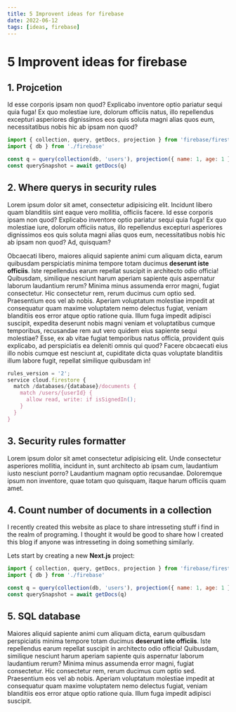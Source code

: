 ```yaml
---
title: 5 Improvent ideas for firebase
date: 2022-06-12
tags: [ideas, firebase]
---
```


# 5 Improvent ideas for firebase

## 1. Projcetion

Id esse corporis ipsam non quod? Explicabo inventore optio pariatur sequi quia fuga!
Ex quo molestiae iure, dolorum officiis natus, illo repellendus excepturi asperiores dignissimos eos quis soluta magni alias quos eum,
necessitatibus nobis hic ab ipsam non quod?

```js
import { collection, query, getDocs, projection } from 'firebase/firestore'
import { db } from './firebase'

const q = query(collection(db, 'users'), projection({ name: 1, age: 1 }))
const querySnapshot = await getDocs(q)
```

## 2. Where querys in security rules

Lorem ipsum dolor sit amet, consectetur adipisicing elit. Incidunt libero quam blanditiis sint eaque vero mollitia,
officiis facere. Id esse corporis ipsam non quod? Explicabo inventore optio pariatur sequi quia fuga!
Ex quo molestiae iure, dolorum officiis natus, illo repellendus excepturi asperiores dignissimos eos quis soluta magni alias quos eum,
necessitatibus nobis hic ab ipsam non quod? Ad, quisquam?

Obcaecati libero, maiores aliquid sapiente animi cum aliquam dicta, earum quibusdam
perspiciatis minima tempore totam ducimus **deserunt iste officiis**. Iste repellendus earum repellat suscipit in architecto odio officia! Quibusdam,
similique nesciunt harum aperiam sapiente quis aspernatur laborum laudantium rerum? Minima minus assumenda error magni, fugiat consectetur. Hic consectetur rem, rerum ducimus cum optio sed.
Praesentium eos vel ab nobis. Aperiam voluptatum molestiae impedit at consequatur quam maxime voluptatem nemo delectus fugiat, veniam blanditiis eos error atque optio ratione quia.
Illum fuga impedit adipisci suscipit, expedita deserunt nobis magni veniam et voluptatibus cumque temporibus, recusandae rem aut vero quidem eius sapiente sequi molestiae? Esse, ex ab vitae
fugiat temporibus natus officia, provident quis explicabo, ad perspiciatis ea deleniti omnis qui quod? Facere obcaecati eius illo nobis cumque est nesciunt at, cupiditate dicta quas voluptate blanditiis illum labore fugit, repellat similique quibusdam in!

```javascript
rules_version = '2';
service cloud.firestore {
  match /databases/{database}/documents {
    match /users/{userId} {
      allow read, write: if isSignedIn();
    }
  }
}
```

## 3. Security rules formatter

Lorem ipsum dolor sit amet consectetur adipisicing elit. Unde consectetur asperiores mollitia, incidunt in, sunt architecto ab ipsam cum, laudantium iusto nesciunt porro? Laudantium
magnam optio recusandae. Doloremque ipsum non inventore, quae totam quo quisquam, itaque harum officiis quam amet.

## 4. Count number of documents in a collection

I recently created this website as place to share intresseting stuff i find in the realm of programing.
I thought it would be good to share how I created this blog if anyone was intresseting in doing something similarly.

Lets start by creating a new **Next.js** project:

```js
import { collection, query, getDocs, projection } from 'firebase/firestore'
import { db } from './firebase'

const q = query(collection(db, 'users'), projection({ name: 1, age: 1 }))
const querySnapshot = await getDocs(q)
```

## 5. SQL database

Maiores aliquid sapiente animi cum aliquam dicta, earum quibusdam
perspiciatis minima tempore totam ducimus **deserunt iste officiis**. Iste repellendus earum repellat suscipit in architecto odio officia! Quibusdam,
similique nesciunt harum aperiam sapiente quis aspernatur laborum laudantium rerum? Minima minus assumenda error magni, fugiat consectetur. Hic consectetur rem, rerum ducimus cum optio sed.
Praesentium eos vel ab nobis. Aperiam voluptatum molestiae impedit at consequatur quam maxime voluptatem nemo delectus fugiat, veniam blanditiis eos error atque optio ratione quia.
Illum fuga impedit adipisci suscipit.
